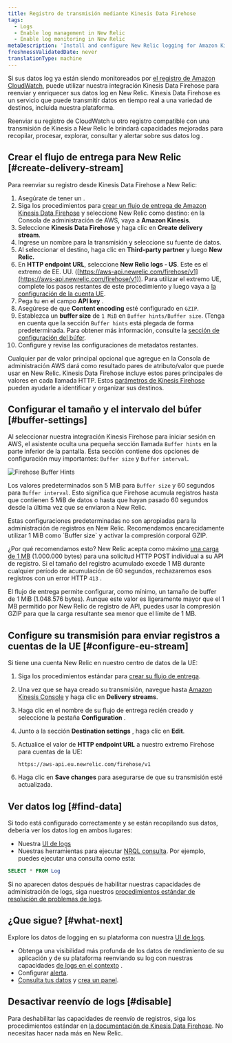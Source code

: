 ```yaml
---
title: Registro de transmisión mediante Kinesis Data Firehose
tags:
  - Logs
  - Enable log management in New Relic
  - Enable log monitoring in New Relic
metaDescription: 'Install and configure New Relic logging for Amazon Kinesis Data Firehose, so you can use our enhanced log management capabilities.'
freshnessValidatedDate: never
translationType: machine
---
```


Si sus datos log ya están siendo monitoreados por [el registro de Amazon CloudWatch](https://docs.aws.amazon.com/AmazonCloudWatch/latest/logs/WhatIsCloudWatchLogs.html), puede utilizar nuestra integración Kinesis Data Firehose para reenviar y enriquecer sus datos log en New Relic. Kinesis Data Firehose es un servicio que puede transmitir datos en tiempo real a una variedad de destinos, incluida nuestra plataforma.

Reenviar su registro de CloudWatch u otro registro compatible con una transmisión de Kinesis a New Relic le brindará <InlinePopover type="logs"/>capacidades mejoradas para recopilar, procesar, explorar, consultar y alertar sobre sus datos log .

## Crear el flujo de entrega para New Relic [#create-delivery-stream]

Para reenviar su registro desde Kinesis Data Firehose a New Relic:

1. Asegúrate de tener un <InlinePopover type="licenseKey"/>.
2. Siga los procedimientos para [crear un flujo de entrega de Amazon Kinesis Data Firehose](https://docs.aws.amazon.com/firehose/latest/dev/basic-create.html) y seleccione New Relic como destino: en la Consola de administración de AWS, vaya a <DNT>**Amazon Kinesis**</DNT>.
3. Seleccione <DNT>**Kinesis Data Firehose**</DNT> y haga clic en <DNT>**Create delivery stream**</DNT>.
4. Ingrese un nombre para la transmisión y seleccione su fuente de datos.
5. Al seleccionar el destino, haga clic en <DNT>**Third-party partner**</DNT> y luego <DNT>**New Relic.**</DNT>
6. En <DNT>**HTTP endpoint URL**</DNT>, seleccione <DNT>**New Relic logs - US**</DNT>. Este es el extremo de EE. UU. ([https://aws-api.newrelic.com/firehose/v1](https://aws-api.newrelic.com/firehose/v1)). Para utilizar el extremo UE, complete los pasos restantes de este procedimiento y luego vaya a [la configuración de la cuenta UE](#configure-eu-stream).
7. Pega tu <InlinePopover type="licenseKey"/>en el campo <DNT>**API key**</DNT> .
8. Asegúrese de que <DNT>**Content encoding**</DNT> esté configurado en `GZIP`.
9. Establezca un <DNT>**buffer size**</DNT> de `1 MiB` en `Buffer hints/Buffer size`. (Tenga en cuenta que la sección `Buffer hints` está plegada de forma predeterminada. Para obtener más información, consulte la [sección de configuración del búfer](#buffer-settings).
10. Configure y revise las configuraciones de metadatos restantes.

Cualquier par de valor principal opcional que agregue en la Consola de administración AWS dará como resultado pares de atributo/valor que puede usar en New Relic. Kinesis Data Firehose incluye estos pares principales de valores en cada llamada HTTP. Estos [parámetros de Kinesis Firehose](https://docs.aws.amazon.com/firehose/latest/dev/create-destination.html#create-destination-new-relic) pueden ayudarle a identificar y organizar sus destinos.

## Configurar el tamaño y el intervalo del búfer [#buffer-settings]

Al seleccionar nuestra integración Kinesis Firehose para iniciar sesión en AWS, el asistente oculta una pequeña sección llamada `Buffer hints` en la parte inferior de la pantalla. Esta sección contiene dos opciones de configuración muy importantes: `Buffer size` y `Buffer interval`.

<img
  title="Firehose Buffer Hints"
  alt="Firehose Buffer Hints"
  src="/images/logs_screenshot-crop_AWS-Kinesis-firehose-buffer-hints.webp"
/>

Los valores predeterminados son 5 MiB para `Buffer size` y 60 segundos para `Buffer interval`. Esto significa que Firehose acumula registros hasta que contienen 5 MiB de datos o hasta que hayan pasado 60 segundos desde la última vez que se enviaron a New Relic.

<Callout variant="important">
  Estas configuraciones predeterminadas no son apropiadas para la administración de registros en New Relic. Recomendamos encarecidamente utilizar 1 MiB como `Buffer size` y activar la compresión corporal GZIP.
</Callout>

¿Por qué recomendamos esto? New Relic acepta como máximo [una carga de 1 MB](/docs/logs/log-api/introduction-log-api/#limits) (1.000.000 bytes) para una solicitud HTTP POST individual a su API de registro. Si el tamaño del registro acumulado excede 1 MB durante cualquier período de acumulación de 60 segundos, rechazaremos esos registros con un error HTTP `413` .

El flujo de entrega permite configurar, como mínimo, un tamaño de buffer de 1 MiB (1.048.576 bytes). Aunque este valor es ligeramente mayor que el 1 MB permitido por New Relic de registro de API, puedes usar la compresión GZIP para que la carga resultante sea menor que el límite de 1 MB.

## Configure su transmisión para enviar registros a cuentas de la UE [#configure-eu-stream]

Si tiene una cuenta New Relic en nuestro centro de datos de la UE:

1. Siga los procedimientos estándar para [crear su flujo de entrega](#create-delivery-stream).

2. Una vez que se haya creado su transmisión, navegue hasta [Amazon Kinesis Console](https://console.aws.amazon.com/kinesis/) y haga clic en <DNT>**Delivery streams**</DNT>.

3. Haga clic en el nombre de su flujo de entrega recién creado y seleccione la pestaña <DNT>**Configuration**</DNT> .

4. Junto a la sección <DNT>**Destination settings**</DNT> , haga clic en <DNT>**Edit**</DNT>.

5. Actualice el valor de <DNT>**HTTP endpoint URL**</DNT> a nuestro extremo Firehose para cuentas de la UE:

   ```
   https://aws-api.eu.newrelic.com/firehose/v1
   ```

6. Haga clic en <DNT>**Save changes**</DNT> para asegurarse de que su transmisión esté actualizada.

<InstallFeedback/>

## Ver datos log [#find-data]

Si todo está configurado correctamente y se están recopilando sus datos, debería ver los datos log en ambos lugares:

* Nuestra [UI de logs](https://one.newrelic.com/launcher/logger.log-launcher)
* Nuestras herramientas para ejecutar [NRQL consulta](/docs/chart-builder/use-chart-builder/choose-data/use-advanced-nrql-mode-specify-data). Por ejemplo, puedes ejecutar una consulta como esta:

```sql
SELECT * FROM Log
```

Si no aparecen datos después de habilitar nuestras capacidades de administración de logs, siga nuestros [procedimientos estándar de resolución de problemas de logs](/docs/logs/log-management/troubleshooting/no-log-data-appears-ui/).

## ¿Que sigue? [#what-next]

Explore los datos de logging en su plataforma con nuestra [UI de logs](/docs/logs/log-management/ui-data/use-logs-ui/).

* Obtenga una visibilidad más profunda de los datos de rendimiento de su aplicación y de su plataforma reenviando su log con nuestras capacidades [de logs en el contexto](/docs/logs/enable-log-management-new-relic/configure-logs-context/configure-logs-context-apm-agents/) .
* Configurar [alerta](/docs/alerts-applied-intelligence/new-relic-alerts/alert-conditions/create-alert-conditions/).
* [Consulta tus datos](/docs/query-your-data/explore-query-data/get-started/introduction-querying-new-relic-data/) y [crea un panel](/docs/query-your-data/explore-query-data/dashboards/introduction-dashboards/).

## Desactivar reenvío de logs [#disable]

Para deshabilitar las capacidades de reenvío de registros, siga los procedimientos estándar en [la documentación de Kinesis Data Firehose](https://docs.aws.amazon.com/firehose/latest/dev/basic-create.html). No necesitas hacer nada más en New Relic.
